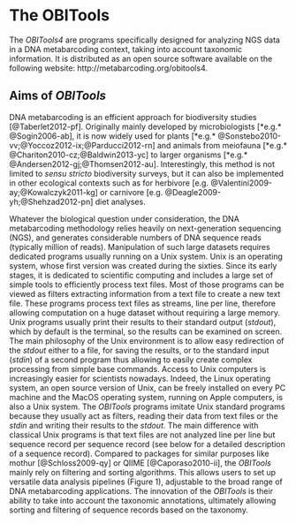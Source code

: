 # The OBITools

The *OBITools4* are programs specifically designed for analyzing NGS data in a DNA metabarcoding context, taking into account taxonomic information. It is distributed as an open source software available on the following website: http://metabarcoding.org/obitools4.


## Aims of *OBITools*

DNA metabarcoding is an efficient approach for biodiversity studies [@Taberlet2012-pf]. Originally mainly developed by microbiologists [*e.g.* @Sogin2006-ab], it is now widely used for plants [*e.g.* @Sonstebo2010-vv;@Yoccoz2012-ix;@Parducci2012-rn] and animals from meiofauna [*e.g.* @Chariton2010-cz;@Baldwin2013-yc] to larger organisms [*e.g.* @Andersen2012-gj;@Thomsen2012-au]. Interestingly, this method is not limited to *sensu
stricto* biodiversity surveys, but it can also be implemented in other
ecological contexts such as for herbivore [e.g. @Valentini2009-ay;@Kowalczyk2011-kg] or carnivore [e.g. @Deagle2009-yh;@Shehzad2012-pn] diet
analyses.

Whatever the biological question under consideration, the DNA metabarcoding
methodology relies heavily on next-generation sequencing (NGS), and generates
considerable numbers of DNA sequence reads (typically million of reads).
Manipulation of such large datasets requires dedicated programs usually running
on a Unix system. Unix is an operating system, whose first version was created 
during the sixties. Since its early stages, it is dedicated to scientific
computing and includes a large set of simple tools to efficiently process text
files. Most of those programs can be viewed as filters extracting information
from a text file to create a new text file. These programs process text files as
streams, line per line, therefore allowing computation on a huge dataset without
requiring a large memory. Unix programs usually print their results to their
standard output (*stdout*), which by default is the terminal, so the results can
be examined on screen. The main philosophy of the Unix environment is to allow
easy redirection of the *stdout* either to a file, for saving the results, or to
the standard input (*stdin*) of a second program thus allowing to easily create
complex processing from simple base commands. Access to Unix computers is
increasingly easier for scientists nowadays. Indeed, the Linux operating system,
an open source version of Unix, can be freely installed on every PC machine and
the MacOS operating system, running on Apple computers, is also a Unix system. 
The *OBITools* programs imitate Unix standard programs because they usually act as
filters, reading their data from text files or the *stdin* and writing their
results to the *stdout*. The main difference with classical Unix programs is that
text files are not analyzed line per line but sequence record per sequence
record (see below for a detailed description of a sequence record).
Compared to packages for similar purposes like mothur [@Schloss2009-qy] or
QIIME [@Caporaso2010-ii], the *OBITools* mainly rely on filtering and sorting
algorithms. This allows users to set up versatile data analysis pipelines
(Figure 1), adjustable to the broad range of DNA metabarcoding applications. 
The innovation of the *OBITools* is their ability to take into account the
taxonomic annotations, ultimately allowing sorting and filtering of sequence
records based on the taxonomy.

